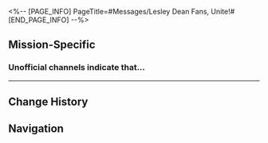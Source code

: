 <%-- [PAGE_INFO]
PageTitle=#Messages/Lesley Dean Fans, Unite!#
[END_PAGE_INFO] --%>
{{Messages Infobox
|id           = 117
|image        = NPC Lesley Dean Fans, Unite! Icon.png
|type         = Group
|participants = [[Sweet Dream Times]]
|faction      = Others
}}

==Mission-Specific==
===Unofficial channels indicate that...===
{{Messages
|start_condition = 
|text =
:'''Sweet Dream Times:''' Unofficial channels indicate that Lesley Dean, the superstar actor who passed away at a young age, has recently appeared in Golden Hour in Penacony, creating quite a shock.
:'''Sweet Dream Times:''' There is currently no evidence to show that the Lesley Dean appearing in the Dreamscape is the real "Cosmic Star." The Sweet Dream Times editorial office would like to urge fans to act with constraint and not to break the rules in the Dreamscape.
;{Accepted Mission: Cosmic Star}
}}
----

==Change History==
{{Change History|2.0}}

==Navigation==
{{Messages Navbox}}